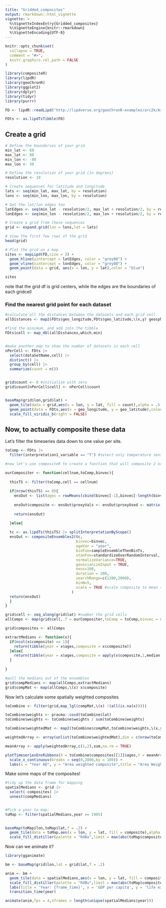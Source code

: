 ```yaml
---
title: "Gridded_composites"
output: rmarkdown::html_vignette
vignette: >
  %\VignetteIndexEntry{Gridded_composites}
  %\VignetteEngine{knitr::rmarkdown}
  %\VignetteEncoding{UTF-8}
---
```


```r
knitr::opts_chunk$set(
  collapse = TRUE,
  comment = "#>",
  knitr.graphics.rel_path = FALSE
)
```

```r
library(compositeR)
library(lipdR)
library(geoChronR)
library(ggplot2)
library(dplyr)
library(tidyr)
library(purrr)

```


```r
FD <- lipdR::readLipd("http://lipdverse.org/geoChronR-examples/arc2k/Arctic2k.zip") 

FDts <- as.lipdTsTibble(FD)
```
## Create a grid

```r
# Define the boundaries of your grid
min_lat <- 60
max_lat <- 80
min_lon <- -80
max_lon <- 30

# Define the resolution of your grid (in degrees)
resolution <- 10

# Create sequences for latitude and longitude
lats <- seq(min_lat, max_lat, by = resolution)
lons <- seq(min_lon, max_lon, by = resolution)

# Get the lat/lon edges too
latEdges <- seq(min_lat - resolution/2, max_lat + resolution/2, by = resolution)
lonEdges <- seq(min_lon - resolution/2, max_lon + resolution/2, by = resolution)

# Create a grid from these sequences
grid <- expand.grid(lon = lons,lat = lats)

# View the first few rows of the grid
head(grid)

# Plot the grid on a map
sites <- mapLipd(FD,size = 3) +
  geom_hline(yintercept = latEdges, color = "grey80") +
  geom_vline(xintercept = lonEdges, color = "grey80") +
  geom_point(data = grid, aes(x = lon, y = lat),color = "blue")

sites
```
note that the grid df is grid centers, while the edges are the boundaries of each gridcell


### Find the nearest grid point for each dataset

```r
#calculate all the distances between the datasets and each grid cell
allDistances <- map2(FDts$geo_longitude,FDts$geo_latitude,\(x,y) geosphere::distHaversine(c(x,y),as.matrix(grid)))

#find the minimum, and add into the tibble
FDts$cell <- map_dbl(allDistances,which.min)


#make another map to show the number of datasets in each cell
nPerCell <- FDts |> 
  select(dataSetName,cell) |> 
  distinct() |> 
  group_by(cell) |> 
  summarize(count = n())


grid$count <- 0 #initialize with zero
grid$count[nPerCell$cell] <- nPerCell$count


baseMap(grid$lon,grid$lat) +
  geom_tile(data = grid,aes(x = lon, y = lat, fill = count),alpha = .5,color = "black") +
  geom_point(data = FDts,aes(x = geo_longitude, y = geo_latitude),colour = "blue",size = 3) +
  scale_fill_viridis_b(right = FALSE)

```


## Now, to actually composite these data

Let's filter the timeseries data down to one value per site. 

```r
toComp <- FDts |> 
  filter(interpretation1_variable == "T") #select only temperature sensitive timeseries

#now let's use compositeR to create a function that will composite 2 or more datasets within a cell

ourCompositer <- function(cellnum,toComp,binvec){
  
  thisTS <- filter(toComp,cell == cellnum)
  
  if(nrow(thisTS) == 0){
    ensOut <- list(ages = rowMeans(cbind(binvec[-1],binvec[-length(binvec)])))
    
    ensOut$composite <- ensOut$proxyVals <- ensOut$proxyUsed <- matrix(NA, nrow = length(ensOut$ages))
    
    return(ensOut)

  }else{
  
  tc <- as.lipdTs(thisTS) |> splitInterpretationByScope()
  ensOut <- compositeEnsembles2(tc,
                                binvec=binvec,
                                ageVar = "year",
                                binFun=sampleEnsembleThenBinTs,
                                stanFun=standardizeOverRandomInterval,
                                normalizeVariance=TRUE,
                                gaussianizeInput = TRUE,
                                nens=100,
                                duration = 200,
                                searchRange=c(1200,2000),
                                minN=5,
                                scale = TRUE #scale composite to mean = 0, sd = 1 after compositing
                              )
  return(ensOut)
  }
}

grid$cell <- seq_along(grid$lat) #number the grid cells
allComps <- map(grid$cell,.f = ourCompositer,toComp = toComp,binvec = seq(0,2000,by = 10))

grid$composites <- allComps

extractMedians <- function(x){
  if(ncol(x$composite) == 1){
    return(tibble(year = x$ages,composite = x$composite))
  }else{
    return(tibble(year = x$ages,composite = apply(x$composite,1,median, na.rm = TRUE)))
  }
  
}

#pull the medians out of the ensembles
grid$compMedians <- map(allComps,extractMedians)
grid$compMat <- map(allComps,\(x) x$composite)

```

Now let's calculate some spatially weighted composites

```r

toCombine <- filter(grid,map_lgl(compMat,\(x) !(all(is.na(x)))))

toCombine$weights <- pracma::cosd(toCombine$lat)
toCombine$weights <- toCombine$weights / sum(toCombine$weights)

toCombine$weightedMat <- map2(toCombine$compMat,toCombine$weights,\(x,y) x*y)

weightedArray <- array(unlist(toCombine$weightedMat),dim = c(nrow(toCombine$weightedMat[[1]]),ncol(toCombine$weightedMat[[1]]),length(toCombine)))

meanArray <- apply(weightedArray,c(1,2),sum,na.rm = TRUE)

plotTimeseriesEnsRibbons(X = toCombine$composites[[1]]$ages,Y = meanArray) + 
  scale_x_continuous(breaks = seq(0,2000,by = 100)) + 
  labs(x = "Year AD", y = "Area weighted composite",title = "Area Weighted Composite")

```




Make some maps of the composites!

```r
#tidy up the data frame for mapping
spatialMedians <- grid |> 
  select(-composites) |> 
  unnest(compMedians)


#Pick a year to map:
toMap <- filter(spatialMedians,year == 1905)
  

baseMap(toMap$lon,toMap$lat,f = .2) +
  geom_tile(data = toMap,aes(x = lon, y = lat, fill = composite),alpha = .5,color = "black") +
  scale_fill_distiller(palette = "RdBu",limit = max(abs(toMap$composite),na.rm = TRUE) * c(-1, 1))
```

Now can we animate it?

```r
library(gganimate)

bm <- baseMap(grid$lon,lat = grid$lat,f = .2)

anim <- bm + 
  geom_tile(data = spatialMedians,aes(x = lon, y = lat, fill = composite),alpha = .5,color = "black") +
  scale_fill_distiller(palette = "RdBu",limit = max(abs(toMap$composite),na.rm = TRUE) * c(-1, 1)) +
  labs(title = 'Year: {frame_time}', x = 'GDP per capita', y = 'life expectancy') +
  transition_time(year)

animate(anim,fps = 4,nframes = length(unique(spatialMedians$year)))
  
```


